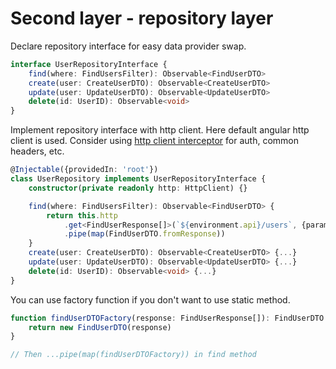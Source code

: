 # Second layer - repository layer

Declare repository interface for easy data provider swap.
```typescript
interface UserRepositoryInterface {
    find(where: FindUsersFilter): Observable<FindUserDTO>
    create(user: CreateUserDTO): Observable<CreateUserDTO>
    update(user: UpdateUserDTO): Observable<UpdateUserDTO>
    delete(id: UserID): Observable<void>
}
```

Implement repository interface with http client. Here default angular http client is used. Consider using [http client interceptor](https://angular.io/guide/http#intercepting-requests-and-responses) for auth, common headers, etc.
```typescript
@Injectable({providedIn: 'root'})
class UserRepository implements UserRepositoryInterface {
    constructor(private readonly http: HttpClient) {}

    find(where: FindUsersFilter): Observable<FindUserDTO> {
        return this.http
            .get<FindUserResponse[]>(`${environment.api}/users`, {params: where})
            .pipe(map(FindUserDTO.fromResponse))
    }
    create(user: CreateUserDTO): Observable<CreateUserDTO> {...}
    update(user: UpdateUserDTO): Observable<UpdateUserDTO> {...}
    delete(id: UserID): Observable<void> {...}
}
```

You can use factory function if you don't want to use static method.

```typescript
function findUserDTOFactory(response: FindUserResponse[]): FindUserDTO {
    return new FindUserDTO(response)
}

// Then ...pipe(map(findUserDTOFactory)) in find method
```